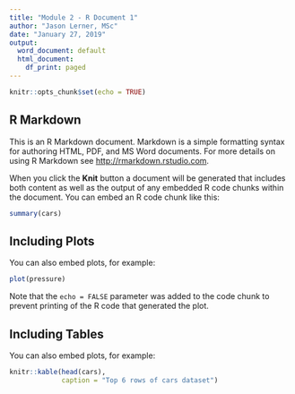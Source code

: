 ```yaml
---
title: "Module 2 - R Document 1"
author: "Jason Lerner, MSc"
date: "January 27, 2019"
output:
  word_document: default
  html_document:
    df_print: paged
---
```


```r
knitr::opts_chunk$set(echo = TRUE)
```

## R Markdown

This is an R Markdown document. Markdown is a simple formatting syntax for authoring HTML, PDF, and MS Word documents. For more details on using R Markdown see <http://rmarkdown.rstudio.com>.

When you click the **Knit** button a document will be generated that includes both content as well as the output of any embedded R code chunks within the document. You can embed an R code chunk like this:

```r
summary(cars)
```

## Including Plots

You can also embed plots, for example:

```r
plot(pressure)
```

Note that the `echo = FALSE` parameter was added to the code chunk to prevent printing of the R code that generated the plot.

## Including Tables

You can also embed plots, for example:

```r
knitr::kable(head(cars),
             caption = "Top 6 rows of cars dataset")



```

